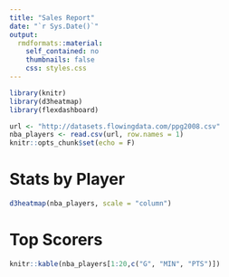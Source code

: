 ```yaml
---
title: "Sales Report"
date: "`r Sys.Date()`"
output: 
  rmdformats::material:
    self_contained: no
    thumbnails: false
    css: styles.css
---
```


```r
library(knitr)
library(d3heatmap)
library(flexdashboard)

url <- "http://datasets.flowingdata.com/ppg2008.csv"
nba_players <- read.csv(url, row.names = 1)
knitr::opts_chunk$set(echo = F)
```


# Stats by Player {data-width=650}

```r
d3heatmap(nba_players, scale = "column")
```

# Top Scorers {data-width=350}

```r
knitr::kable(nba_players[1:20,c("G", "MIN", "PTS")])
```